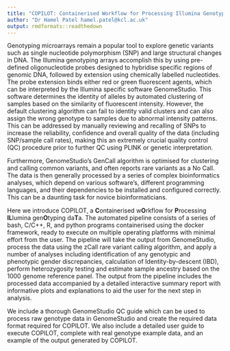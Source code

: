 ```yaml
---
title: "COPILOT: Containerised Workflow for Processing Illumina Genotyping Data"
author: "Dr Hamel Patel hamel.patel@kcl.ac.uk"
output: rmdformats::readthedown
---
```


Genotyping microarrays remain a popular tool to explore genetic variants such as single nucleotide polymorphism (SNP) and large structural changes in DNA. The Illumina genotyping arrays accomplish this by using pre-defined oligonucleotide probes designed to hybridise specific regions of genomic DNA, followed by extension using chemically labelled nucleotides. The probe extension binds either red or green fluorescent agents, which can be interpreted by the Illumina specific software GenomeStudio. This software determines the identity of alleles by automated clustering of samples based on the similarity of fluorescent intensity. However, the default clustering algorithm can fail to identity valid clusters and can also assign the wrong genotype to samples due to abnormal intensity patterns. This can be addressed by manually reviewing and recalling of SNPs to increase the reliability, confidence and overall quality of the data (including SNP/sample call rates), making this an extremely crucial quality control (QC) procedure prior to further QC using PLINK or genetic interpretation.

Furthermore, GenomeStudio’s GenCall algorithm is optimised for clustering and calling common variants, and often reports rare variants as a No Call. The data is then generally processed by a series of complex bioinformatics analyses, which depend on various software’s, different programming languages, and their dependencies to be installed and configured correctly. This can be a daunting task for novice bioinformaticians.

Here we introduce COPILOT, a **C**ontainerised w**O**rkflow for **P**rocessing **IL**lumina gen**O**typing da**T**a.  The automated pipeline consists of a series of bash, C/C++, R, and python programs containerised using the docker framework, ready to execute on multiple operating platforms with minimal effort from the user. The pipeline will take the output from GenomeStudio, process the data using the zCall rare variant calling algorithm, and apply a number of analyses including identification of any genotypic and phenotypic gender discrepancies, calculation of Identity-by-descent (IBD), perform heterozygosity testing and estimate sample ancestry based on the 1000 genome reference panel. The output from the pipeline includes the processed data accompanied by a detailed interactive summary report with informative plots and explanations to aid the user for the next step in analysis.

We include a thorough GenomeStudio QC guide which can be used to process raw genotype data in GenomeStudio and create the required data format required for COPILOT. We also include a detailed user guide to execute COPILOT, complete with real genotype example data, and an example of the output generated by COPILOT.